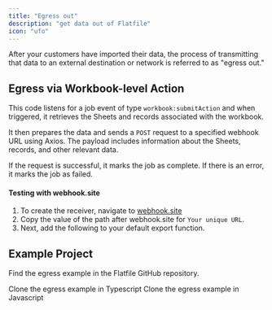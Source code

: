 ```yaml
---
title: "Egress out"
description: "get data out of Flatfile"
icon: "ufo"
---
```


<Snippet file="shared/dxpbanner.mdx" />

After your customers have imported their data, the process of transmitting that data to an external destination or network is referred to as "egress out."

## Egress via Workbook-level Action

This code listens for a job event of type `workbook:submitAction` and when triggered, it retrieves the Sheets and records associated with the workbook.

It then prepares the data and sends a `POST` request to a specified webhook URL using Axios. The payload includes information about the Sheets, records, and other relevant data.

If the request is successful, it marks the job as complete. If there is an error, it marks the job as failed.

#### Testing with webhook.site

1. To create the receiver, navigate to [webhook.site](https://webhook.site)
2. Copy the value of the path after webhook.site for `Your unique URL`.
3. Next, add the following to your default export function.

<Snippet file="shared/workbook_submit_pt1.mdx" />

<Snippet file="shared/workbook_submit_pt2.mdx" />

## Example Project

Find the egress example in the Flatfile GitHub repository.

<CardGroup cols={2}>
  <Card
    title="typescript"
    icon="code-merge"
    href="https://github.com/FlatFilers/flatfile-docs-kitchen-sink/blob/main/typescript/egress/index.ts"
  >
    Clone the egress example in Typescript
  </Card>
  <Card
    title="javascript"
    icon="js"
    href="https://github.com/FlatFilers/flatfile-docs-kitchen-sink/blob/main/javascript/egress/index.js"
  >
    Clone the egress example in Javascript
  </Card>
</CardGroup>
